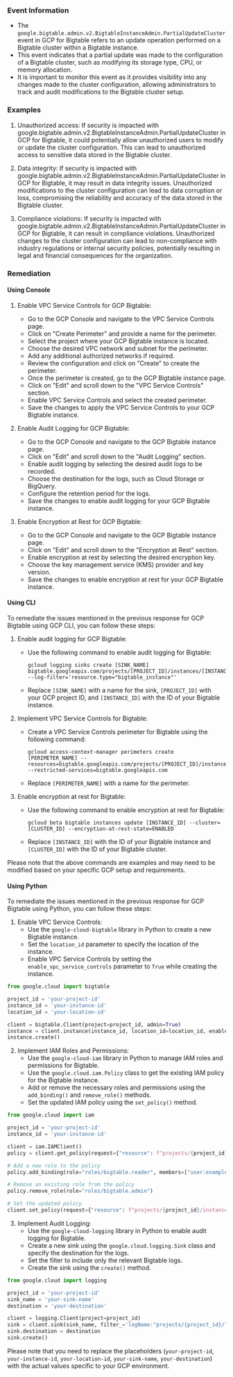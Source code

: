 
### Event Information

- The `google.bigtable.admin.v2.BigtableInstanceAdmin.PartialUpdateCluster` event in GCP for Bigtable refers to an update operation performed on a Bigtable cluster within a Bigtable instance.
- This event indicates that a partial update was made to the configuration of a Bigtable cluster, such as modifying its storage type, CPU, or memory allocation.
- It is important to monitor this event as it provides visibility into any changes made to the cluster configuration, allowing administrators to track and audit modifications to the Bigtable cluster setup.


### Examples

1. Unauthorized access: If security is impacted with google.bigtable.admin.v2.BigtableInstanceAdmin.PartialUpdateCluster in GCP for Bigtable, it could potentially allow unauthorized users to modify or update the cluster configuration. This can lead to unauthorized access to sensitive data stored in the Bigtable cluster.

2. Data integrity: If security is impacted with google.bigtable.admin.v2.BigtableInstanceAdmin.PartialUpdateCluster in GCP for Bigtable, it may result in data integrity issues. Unauthorized modifications to the cluster configuration can lead to data corruption or loss, compromising the reliability and accuracy of the data stored in the Bigtable cluster.

3. Compliance violations: If security is impacted with google.bigtable.admin.v2.BigtableInstanceAdmin.PartialUpdateCluster in GCP for Bigtable, it can result in compliance violations. Unauthorized changes to the cluster configuration can lead to non-compliance with industry regulations or internal security policies, potentially resulting in legal and financial consequences for the organization.

### Remediation

#### Using Console

1. Enable VPC Service Controls for GCP Bigtable:
   - Go to the GCP Console and navigate to the VPC Service Controls page.
   - Click on "Create Perimeter" and provide a name for the perimeter.
   - Select the project where your GCP Bigtable instance is located.
   - Choose the desired VPC network and subnet for the perimeter.
   - Add any additional authorized networks if required.
   - Review the configuration and click on "Create" to create the perimeter.
   - Once the perimeter is created, go to the GCP Bigtable instance page.
   - Click on "Edit" and scroll down to the "VPC Service Controls" section.
   - Enable VPC Service Controls and select the created perimeter.
   - Save the changes to apply the VPC Service Controls to your GCP Bigtable instance.

2. Enable Audit Logging for GCP Bigtable:
   - Go to the GCP Console and navigate to the GCP Bigtable instance page.
   - Click on "Edit" and scroll down to the "Audit Logging" section.
   - Enable audit logging by selecting the desired audit logs to be recorded.
   - Choose the destination for the logs, such as Cloud Storage or BigQuery.
   - Configure the retention period for the logs.
   - Save the changes to enable audit logging for your GCP Bigtable instance.

3. Enable Encryption at Rest for GCP Bigtable:
   - Go to the GCP Console and navigate to the GCP Bigtable instance page.
   - Click on "Edit" and scroll down to the "Encryption at Rest" section.
   - Enable encryption at rest by selecting the desired encryption key.
   - Choose the key management service (KMS) provider and key version.
   - Save the changes to enable encryption at rest for your GCP Bigtable instance.

#### Using CLI

To remediate the issues mentioned in the previous response for GCP Bigtable using GCP CLI, you can follow these steps:

1. Enable audit logging for GCP Bigtable:
   - Use the following command to enable audit logging for Bigtable:
     ```
     gcloud logging sinks create [SINK_NAME] bigtable.googleapis.com/projects/[PROJECT_ID]/instances/[INSTANCE_ID] --log-filter='resource.type="bigtable_instance"'
     ```
   - Replace `[SINK_NAME]` with a name for the sink, `[PROJECT_ID]` with your GCP project ID, and `[INSTANCE_ID]` with the ID of your Bigtable instance.

2. Implement VPC Service Controls for Bigtable:
   - Create a VPC Service Controls perimeter for Bigtable using the following command:
     ```
     gcloud access-context-manager perimeters create [PERIMETER_NAME] --resources=bigtable.googleapis.com/projects/[PROJECT_ID]/instances/[INSTANCE_ID] --restricted-services=bigtable.googleapis.com
     ```
   - Replace `[PERIMETER_NAME]` with a name for the perimeter.

3. Enable encryption at rest for Bigtable:
   - Use the following command to enable encryption at rest for Bigtable:
     ```
     gcloud beta bigtable instances update [INSTANCE_ID] --cluster=[CLUSTER_ID] --encryption-at-rest-state=ENABLED
     ```
   - Replace `[INSTANCE_ID]` with the ID of your Bigtable instance and `[CLUSTER_ID]` with the ID of your Bigtable cluster.

Please note that the above commands are examples and may need to be modified based on your specific GCP setup and requirements.

#### Using Python

To remediate the issues mentioned in the previous response for GCP Bigtable using Python, you can follow these steps:

1. Enable VPC Service Controls:
   - Use the `google-cloud-bigtable` library in Python to create a new Bigtable instance.
   - Set the `location_id` parameter to specify the location of the instance.
   - Enable VPC Service Controls by setting the `enable_vpc_service_controls` parameter to `True` while creating the instance.

```python
from google.cloud import bigtable

project_id = 'your-project-id'
instance_id = 'your-instance-id'
location_id = 'your-location-id'

client = bigtable.Client(project=project_id, admin=True)
instance = client.instance(instance_id, location_id=location_id, enable_vpc_service_controls=True)
instance.create()
```

2. Implement IAM Roles and Permissions:
   - Use the `google-cloud-iam` library in Python to manage IAM roles and permissions for Bigtable.
   - Use the `google.cloud.iam.Policy` class to get the existing IAM policy for the Bigtable instance.
   - Add or remove the necessary roles and permissions using the `add_binding()` and `remove_role()` methods.
   - Set the updated IAM policy using the `set_policy()` method.

```python
from google.cloud import iam

project_id = 'your-project-id'
instance_id = 'your-instance-id'

client = iam.IAMClient()
policy = client.get_policy(request={"resource": f"projects/{project_id}/instances/{instance_id}"})

# Add a new role to the policy
policy.add_binding(role="roles/bigtable.reader", members=["user:example@example.com"])

# Remove an existing role from the policy
policy.remove_role(role="roles/bigtable.admin")

# Set the updated policy
client.set_policy(request={"resource": f"projects/{project_id}/instances/{instance_id}", "policy": policy})
```

3. Implement Audit Logging:
   - Use the `google-cloud-logging` library in Python to enable audit logging for Bigtable.
   - Create a new sink using the `google.cloud.logging.Sink` class and specify the destination for the logs.
   - Set the filter to include only the relevant Bigtable logs.
   - Create the sink using the `create()` method.

```python
from google.cloud import logging

project_id = 'your-project-id'
sink_name = 'your-sink-name'
destination = 'your-destination'

client = logging.Client(project=project_id)
sink = client.sink(sink_name, filter_='logName:"projects/{project_id}/logs/cloudaudit.googleapis.com%2Fdata_access"')
sink.destination = destination
sink.create()
```

Please note that you need to replace the placeholders (`your-project-id`, `your-instance-id`, `your-location-id`, `your-sink-name`, `your-destination`) with the actual values specific to your GCP environment.

